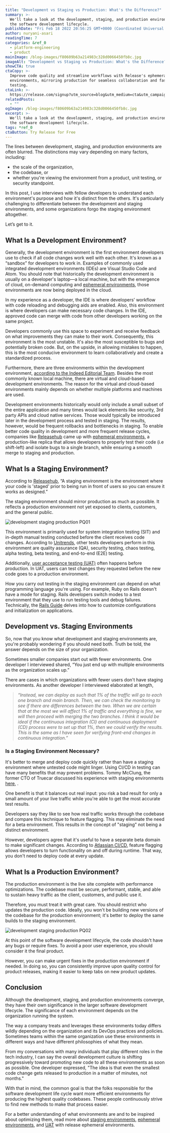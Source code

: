 ```yaml
---
title: "Development vs Staging vs Production: What's the Difference?"
summary: >-
  We'll take a look at the development, staging, and production environments of
  the software development lifecycle.
publishDate: "Fri Feb 18 2022 20:56:25 GMT+0000 (Coordinated Universal Time)"
author: nuryani-asari
readingTime: 7
categories: &ref_0
  - platform-engineering
  - product
mainImage: /blog-images/f80609b63a214983c328d0066450fb8c.jpg
imageAlt: "Development vs Staging vs Production: What's the Difference?"
showCTA: true
ctaCopy: >-
  Improve code quality and streamline workflows with Release's ephemeral
  environments, mirroring production for seamless collaboration and faster
  testing.
ctaLink: >-
  https://release.com/signup?utm_source=blog&utm_medium=cta&utm_campaign=blog-cta&utm_content=development-vs-staging-vs-production-whats-the-difference-na
relatedPosts:
  - ""
ogImage: /blog-images/f80609b63a214983c328d0066450fb8c.jpg
excerpt: >-
  We'll take a look at the development, staging, and production environments of
  the software development lifecycle.
tags: *ref_0
ctaButton: Try Release for Free
---
```


The lines between development, staging, and production environments are often blurred. The distinctions may vary depending on many factors, including: 

- the scale of the organization,
- the codebase, or 
- whether you're viewing the environment from a product, unit testing, or security standpoint.

In this post, I use interviews with fellow developers to understand each environment's purpose and how it's distinct from the others. It's particularly challenging to differentiate between the development and staging environments, and some organizations forgo the staging environment altogether. 

Let’s get to it. 

## What Is a Development Environment?

Generally, the development environment is the first environment developers use to check if all code changes work well with each other. It's known as a “sandbox” for developers to work in. Examples of commonly used integrated development environments (IDEs) are Visual Studio Code and Atom. You should note that historically the development environment is usually on a developer's laptop—a local machine, but with the emergence of cloud, on-demand computing and [ephemeral environments](http://releasehub.com/ephemeral-environments), those environments are now being deployed in the cloud. 

In my experience as a developer, the IDE is where developers’ workflow with code reloading and debugging aids are enabled. Also, this environment is where developers can make necessary code changes. In the IDE, approved code can merge with code from other developers working on the same project. 

Developers commonly use this space to experiment and receive feedback on what improvements they can make to their work. Consequently, this environment is the most unstable. It's also the most susceptible to bugs and potentially broken code. But, on the upside, in allowing mistakes to happen, this is the most conducive environment to learn collaboratively and create a standardized process.  

Furthermore, there are three environments within the development environment, [according to the Indeed Editorial Team](https://www.indeed.com/career-advice/career-development/development-environment). Besides the most commonly known local machine, there are virtual and cloud-based development environments. The reason for the virtual and cloud-based environments mainly depends on whether multiple platforms and machines are used. 

Development environments historically would only include a small subset of the entire application and many times would lack elements like security, 3rd party APIs and cloud native services. Those would typically be introduced later in the development process and tested in staging. The results, however, would be frequent rollbacks and bottlenecks in staging. To enable better code quality in development and more frequent release cycles, companies like [Releasehub](https://releasehub.com) came up with [ephemeral environments](http://releasehub.com/ephemeral-environments), a production-like replica that allows developers to properly test their code (i.e shift-left) and isolate bugs to a single branch, while ensuring a smooth merge to staging and production. 

## What Is a Staging Environment?

According to [Releasehub](https://releasehub.com/staging-environments), “A staging environment is the environment where your code is 'staged' prior to being run in front of users so you can ensure it works as designed.” 

The staging environment should mirror production as much as possible. It reflects a production environment not yet exposed to clients, customers, and the general public. 

![development staging production PQ01](/blog-images/6dc42994f06abe08d6b970f9bbbee2ca.png)

This environment is primarily used for system integration testing (SIT) and in-depth manual testing conducted before the client receives code changes. According to [Unitrends](https://www.unitrends.com/blog/development-test-environments), other tests developers perform in this environment are quality assurance (QA), security testing, chaos testing, alpha testing, beta testing, and end-to-end (E2E) testing. 

Additionally, [user acceptance testing (UAT)](https://releasehub.com/user-acceptance-testing-with-ephemeral-environments) often happens before production. In UAT, users can test changes they requested before the new code goes to a production environment. 

How you carry out testing in the staging environment can depend on what programming language you're using. For example, Ruby on Rails doesn't have a mode for staging. Rails developers switch modes to a test environment that they use to run testing tools and debug failures. Technically, the [Rails Guide](https://guides.rubyonrails.org/configuring.html) delves into how to customize configurations and initialization on applications. 

## Development vs. Staging Environments 

So, now that you know what development and staging environments are, you're probably wondering if you should need both. Truth be told, the answer depends on the size of your organization. 

Sometimes smaller companies start out with fewer environments. One developer I interviewed shared, “You just end up with multiple environments as the organization scales up.”  

There are cases in which organizations with fewer users don't have staging environments. As another developer I interviewed elaborated at length, 

> *“Instead, we can deploy as such that 1% of the traffic will go to each one branch and main branch. Then, we can check the monitoring to see if there are differences between the two. When we are certain that at the most we will affect 1% of traffic and everything is fine, we will then proceed with merging the two branches. I think it would be ideal if the continuous integration (CI) and continuous deployment (CD) process were to set up that 1%, then we could verify the results. This is the same as I have seen for verifying front-end changes in continuous integration.”* 

### Is a Staging Environment Necessary? 

It's better to merge and deploy code quickly rather than have a staging environment where untested code might linger. Using CI/CD in testing can have many benefits that may prevent problems. Tommy McClung, the former CTO of Truecar discussed his experience with staging environments [here](https://www.bigmarker.com/techwell-corporation/Beyond-K8s-Introduction-to-Ephemeral-Environments?utm_bmcr_source=TWComm), . 

One benefit is that it balances out real input: you risk a bad result for only a small amount of your live traffic while you're able to get the most accurate test results. 

Developers say they like to see how real traffic works through the codebase and compare this technique to feature flagging. This may eliminate the need for a beta environment. This results in the concept of "staging" not being a distinct environment. 

However, developers agree that it's useful to have a separate beta domain to make significant changes. According to [Atlassian CI/CD](https://www.atlassian.com/continuous-delivery/principles/feature-flags), feature flagging allows developers to turn functionality on and off during runtime. That way, you don't need to deploy code at every update. 

## What Is a Production Environment?

The production environment is the live site complete with performance optimizations. The codebase must be secure, performant, stable, and able to sustain heavy traffic as the client, customers, and public use it.  

Therefore, you must treat it with great care. You should restrict who updates the production code. Ideally, you won't be building new versions of the codebase for the production environment; it's better to deploy the same builds to the staging environment. 

![development staging production PQ02](/blog-images/f8c8c7b2894d93f11bb40ec129345352.png)

At this point of the software development lifecycle, the code shouldn't have any bugs or require fixes. To avoid a poor user experience, you should consider it the final product. 

However, you can make urgent fixes in the production environment if needed. In doing so, you can consistently improve upon quality control for product releases, making it easier to keep tabs on new product updates. 

## Conclusion

Although the development, staging, and production environments converge, they have their own significance in the larger software development lifecycle. The significance of each environment depends on the organization running the system. 

The way a company treats and leverages these environments today differs wildly depending on the organization and its DevOps practices and policies. Sometimes teams within the same organization use these environments in different ways and have different philosophies of what they mean. 

From my conversations with many individuals that play different roles in the tech industry, I can say the overall development culture is shifting progressively toward promoting new code to all these environments as soon as possible. One developer expressed, "The idea is that even the smallest code change gets released to production in a matter of minutes, not months." 

With that in mind, the common goal is that the folks responsible for the software development life cycle want more efficient environments for producing the highest quality codebases. These people continuously strive to find new methods to make that process easier. 

For a better understanding of what environments are and to be inspired about optimizing them, read more about [staging environments](https://releasehub.com/staging-environments), [ephemeral environments](https://releasehub.com/ephemeral-environments), and [UAT](https://releasehub.com/user-acceptance-testing-with-ephemeral-environments) with release ephemeral environments.
